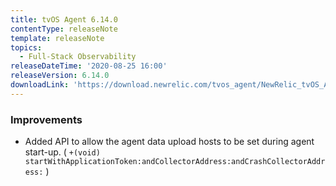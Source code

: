 ```yaml
---
title: tvOS Agent 6.14.0
contentType: releaseNote
template: releaseNote
topics:
  - Full-Stack Observability
releaseDateTime: '2020-08-25 16:00'
releaseVersion: 6.14.0
downloadLink: 'https://download.newrelic.com/tvos_agent/NewRelic_tvOS_Agent_6.14.0.zip'
---
```


### Improvements

* Added API to allow the agent data upload hosts to be set during agent start-up. ( `+(void) startWithApplicationToken:andCollectorAddress:andCrashCollectorAddress:` )
